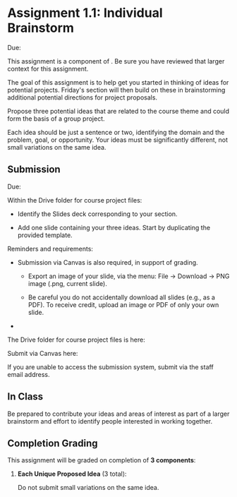 
# Assignment 1.1: Individual Brainstorm

<UnderDevelopment display={false} />

Due: <AssignmentDueDateTime assignmentKey={calendarData.assignments.assignment_1_1} />

This assignment is a component of <SiteLink linkKey={SiteLinks.milestone_1_top}/>.
Be sure you have reviewed that larger context for this assignment.

The goal of this assignment is to help get you started in thinking of ideas for potential projects.
Friday's section will then build on these in brainstorming additional potential directions for project proposals.

Propose three potential ideas that are related to the course theme and could form the basis of a group project. 

Each idea should be just a sentence or two, identifying the domain and the problem, goal, or opportunity.
Your ideas must be significantly different, not small variations on the same idea.

## Submission

Due: <AssignmentDueDateTime assignmentKey={calendarData.assignments.assignment_1_1} />

Within the Drive folder for course project files:

- Identify the Slides deck corresponding to your section.

- Add one slide containing your three ideas. Start by duplicating the provided template.

Reminders and requirements:

- Submission via Canvas is also required, in support of grading.
  - Export an image of your slide, via the menu: File -> Download -> PNG image (.png, current slide).

  - Be careful you do not accidentally download all slides (e.g., as a PDF).
    To receive credit, upload an image or PDF of only your own slide.

- <IndividualAssignment />

The Drive folder for course project files is here:

<CourseDataLink linkKey={courseData.linkDriveProjectFiles} outerComponent="p"/>

Submit via Canvas here:

<AssignmentSubmitCanvasLink assignmentKey={calendarData.assignments.assignment_1_1} />

If you are unable to access the submission system, submit via the staff email address.

## In Class

Be prepared to contribute your ideas and areas of interest
as part of a larger brainstorm and effort to identify people interested in working together.

## Completion Grading

This assignment will be graded on completion of __3 components__:

1. __Each Unique Proposed Idea__ (3 total):

   Do not submit small variations on the same idea.
